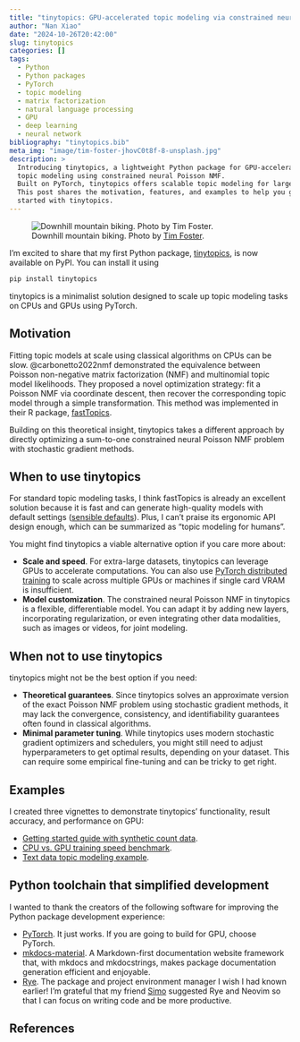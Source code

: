 ```yaml
---
title: "tinytopics: GPU-accelerated topic modeling via constrained neural Poisson NMF"
author: "Nan Xiao"
date: "2024-10-26T20:42:00"
slug: tinytopics
categories: []
tags:
  - Python
  - Python packages
  - PyTorch
  - topic modeling
  - matrix factorization
  - natural language processing
  - GPU
  - deep learning
  - neural network
bibliography: "tinytopics.bib"
meta_img: "image/tim-foster-jhovC0t8f-8-unsplash.jpg"
description: >
  Introducing tinytopics, a lightweight Python package for GPU-accelerated
  topic modeling using constrained neural Poisson NMF.
  Built on PyTorch, tinytopics offers scalable topic modeling for large datasets.
  This post shares the motivation, features, and examples to help you get
  started with tinytopics.
---
```


![Downhill mountain biking.
Photo by [Tim Foster](https://unsplash.com/photos/jhovC0t8f-8).
](/image/tim-foster-jhovC0t8f-8-unsplash.jpg)

I'm excited to share that my first Python package,
[tinytopics](https://nanx.me/tinytopics/),
is now available on PyPI. You can install it using

```bash
pip install tinytopics
```

tinytopics is a minimalist solution designed to scale up topic modeling
tasks on CPUs and GPUs using PyTorch.

## Motivation

Fitting topic models at scale using classical algorithms on CPUs can be slow.
@carbonetto2022nmf demonstrated the equivalence between Poisson non-negative matrix factorization (NMF) and multinomial topic model likelihoods.
They proposed a novel optimization strategy: fit a Poisson NMF via
coordinate descent, then recover the corresponding topic model through
a simple transformation. This method was implemented in their R package,
[fastTopics](https://cran.r-project.org/package=fastTopics).

Building on this theoretical insight, tinytopics takes a different
approach by directly optimizing a sum-to-one constrained neural Poisson NMF
problem with stochastic gradient methods.

## When to use tinytopics

For standard topic modeling tasks, I think fastTopics is already an excellent
solution because it is fast and can generate high-quality models with default
settings ([sensible defaults](https://nanx.me/blog/post/sensible-defaults/)).
Plus, I can't praise its ergonomic API design enough, which can be
summarized as "topic modeling for humans".

You might find tinytopics a viable alternative option if you care more about:

- **Scale and speed**. For extra-large datasets, tinytopics can leverage GPUs to
  accelerate computations. You can also use [PyTorch distributed
  training](https://pytorch.org/tutorials/distributed/home.html) to scale
  across multiple GPUs or machines if single card VRAM is insufficient.
- **Model customization**. The constrained neural Poisson NMF in tinytopics
  is a flexible, differentiable model. You can adapt it by adding new layers,
  incorporating regularization, or even integrating other data modalities,
  such as images or videos, for joint modeling.

## When not to use tinytopics

tinytopics might not be the best option if you need:

- **Theoretical guarantees**. Since tinytopics solves an approximate version
  of the exact Poisson NMF problem using stochastic gradient methods, it may
  lack the convergence, consistency, and identifiability guarantees often
  found in classical algorithms.
- **Minimal parameter tuning**. While tinytopics uses modern stochastic gradient
  optimizers and schedulers, you might still need to adjust hyperparameters to
  get optimal results, depending on your dataset. This can require some
  empirical fine-tuning and can be tricky to get right.

## Examples

I created three vignettes to demonstrate tinytopics' functionality,
result accuracy, and performance on GPU:

- [Getting started guide with synthetic count data](https://nanx.me/tinytopics/articles/get-started/).
- [CPU vs. GPU training speed benchmark](https://nanx.me/tinytopics/articles/benchmark/).
- [Text data topic modeling example](https://nanx.me/tinytopics/articles/text/).

## Python toolchain that simplified development

I wanted to thank the creators of the following software for improving the
Python package development experience:

- [PyTorch](https://pytorch.org/).
  It just works. If you are going to build for GPU, choose PyTorch.
- [mkdocs-material](https://squidfunk.github.io/mkdocs-material/).
  A Markdown-first documentation website framework that, with mkdocs and mkdocstrings,
  makes package documentation generation efficient and enjoyable.
- [Rye](https://rye.astral.sh/).
  The package and project environment manager I wish I had known earlier!
  I'm grateful that my friend [Simo](https://github.com/svm-zhang) suggested
  Rye and Neovim so that I can focus on writing code and be more productive.

## References
